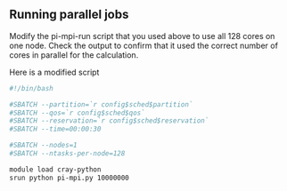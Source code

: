 ::: challenge
## Running parallel jobs
Modify the pi-mpi-run script that you used above to use all 128 cores on
one node.  Check the output to confirm that it used the correct number
of cores in parallel for the calculation.

::: solution
Here is a modified script

```bash
#!/bin/bash

#SBATCH --partition=`r config$sched$partition`
#SBATCH --qos=`r config$sched$qos`
#SBATCH --reservation=`r config$sched$reservation`
#SBATCH --time=00:00:30

#SBATCH --nodes=1
#SBATCH --ntasks-per-node=128

module load cray-python
srun python pi-mpi.py 10000000
```
:::
:::